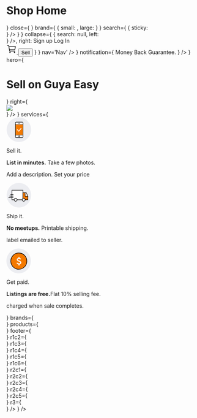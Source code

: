 

<Meta title="Pages/ShopHome" component={ShopHome} />

# Shop Home

<Canvas>
    <Story name="Basic">
        <ShopHome 
            header={
                <Navbar 
                    theme='cornflower-blue'
                    open={<IconContext.Provider value={{ className: "icon icon--lg" }}>
                            <IoIosMenu />
                        </IconContext.Provider>}
                    close={<IconContext.Provider value={{ className: "icon" }}>
                            <IoMdClose />
                        </IconContext.Provider>}
                    brand={
                        {
                            small: <Logo src='/images/guya-shop-white.png' size='sm'/>,
                            large: <Logo src='/images/guya-shop-white.png' size='sm'/>
                        }
                    }
                    search={
                        {
                            sticky: <Search
                                        theme='cornflower-blue'
                                        icon={
                                            <IconContext.Provider value={{ className: "icon" }}>
                                                <IoIosSearch />
                                            </IconContext.Provider>
                                        }
                                    />
                        }
                    }
                    collapse={ 
                        {
                            search: null,
                            left: <Search
                                        theme='cornflower-blue'
                                        variant="nav"
                                        icon={
                                            <IconContext.Provider value={{ className: "icon" }}>
                                                <IoIosSearch />
                                            </IconContext.Provider>
                                        }
                                    />,
                            right: <span>
                                    <Link theme="cornflower-blue" cls="link--nav-cornflower">Sign up</Link>
                                    <Link theme="cornflower-blue" cls="link--nav-cornflower">Log In</Link>
                                    <div className="divider-vr" />
                                    <a href="#" className="link nav-cornflower" style={{ marginLeft: "2px", verticalAlign: "-webkit-baseline-middle"}}>
                                        <span>
                                            <svg height="27px" xmlns='http://www.w3.org/2000/svg' class='ionicon' viewBox='0 0 512 512'><title>Cart</title><circle cx='176' cy='416' r='16' fill='none' stroke='currentColor' stroke-linecap='round' stroke-linejoin='round' stroke-width='32'/><circle cx='400' cy='416' r='16' fill='none' stroke='currentColor' stroke-linecap='round' stroke-linejoin='round' stroke-width='32'/><path fill='none' stroke='currentColor' stroke-linecap='round' stroke-linejoin='round' stroke-width='32' d='M48 80h64l48 272h256'/><path d='M160 288h249.44a8 8 0 007.85-6.43l28.8-144a8 8 0 00-7.85-9.57H128' fill='none' stroke='currentColor' stroke-linecap='round' stroke-linejoin='round' stroke-width='32'/></svg>
                                        </span>
                                    </a>
                                    <Button theme='cornflower-blue' variant="primary">Sell</Button>
                                </span> 
                        }
                    }
                    nav='Nav'
                />
            }
            notification={
                 <Notification 
                    size="sm"
                    href="a"
                    variant="bottom-border"
                    cls="row center-xs"
                    message={
                        <span>
                            <IconContext.Provider value={{ className: "icon" }}>
                                <IoIosFlag />
                            </IconContext.Provider>
                            <span>Money Back Guarantee.</span>
                        </span>
                    }
                />
            }
            hero={
                 <Hero
                    variant="light"
                    left={
                        <div class='row'>
                            <div class='col-xs-4'></div>
                            <div class='col-xs-8'>
                                <span class=''>
                                    <h1 className="theme-cornflower-blue typography typography--header-2">Sell on Guya Easy</h1>
                                </span>
                            </div>
                        </div>
                    }
                    right={
                        <div class="row image is-5by2">
                            <img src="/images/lux-sell-desktop.png" />
                        </div>
                    }
                />
            }
            services={
                <div class='row'>
                    <div class='col-xs-1'></div>
                    <div class='col-md col-xs-12'>
                        <div class='row it'>
                            <div class='col-xs-2 it__icon'>
                                <svg xmlns="http://www.w3.org/2000/svg" width="65" height="64" viewBox="0 0 65 64" fill="none">
                                    <path d="M32.6602 64C50.3333 64 64.6602 49.6731 64.6602 32C64.6602 14.3269 50.3333 0 32.6602 0C14.987 0 0.660156 14.3269 0.660156 32C0.660156 49.6731 14.987 64 32.6602 64Z" fill="#ECEDF1"/>
                                    <path d="M25.5609 11.52H41.2986C42.0285 11.5665 42.7583 11.8922 43.2601 12.4506C43.7163 12.9624 43.99 13.6138 43.99 14.2652V50.5577C43.9444 51.3021 43.625 52.0001 43.1233 52.5119C42.6215 53.0237 41.9372 53.3029 41.253 53.3494H25.5153C24.7398 53.3029 24.01 52.9306 23.5082 52.3723C23.052 51.8605 22.8239 51.2091 22.7783 50.5577V14.3117C22.8239 13.6138 23.0976 12.8694 23.5994 12.4041C24.1924 11.8457 24.8767 11.5665 25.5609 11.52ZM24.603 13.3812C24.3293 13.6603 24.1924 14.0791 24.1924 14.4979C24.1924 15.475 24.1924 16.4521 24.1924 17.4292C30.3963 17.4292 36.5545 17.4292 42.7583 17.4292C42.7583 16.4055 42.7583 15.4284 42.7583 14.4048C42.7127 13.6138 42.0285 12.9159 41.253 12.9159C36.0983 12.9159 30.9437 12.9159 25.7434 12.9159C25.3328 12.8694 24.8767 13.0555 24.603 13.3812ZM24.1924 18.732C24.1924 27.5725 24.1924 36.4594 24.1924 45.2999C30.3963 45.2999 36.5545 45.2999 42.7583 45.2999C42.7583 36.4594 42.7583 27.5725 42.7583 18.732C36.5089 18.732 30.3507 18.732 24.1924 18.732ZM24.1924 46.6958C24.1924 47.9986 24.1924 49.3014 24.1924 50.6042C24.238 51.3952 24.9223 52.0931 25.6978 52.0931C30.8981 52.0931 36.0527 52.0931 41.253 52.0931C42.0285 52.0931 42.7127 51.3952 42.7583 50.6042C42.7583 49.3014 42.7583 47.9986 42.7583 46.6958C36.5089 46.6958 30.3507 46.6958 24.1924 46.6958Z" fill="black"/>
                                    <path d="M24.1924 14.4977C24.1924 14.079 24.3292 13.6602 24.6029 13.3811C24.8766 13.0554 25.3328 12.8692 25.7433 12.9158H41.2529C42.0284 12.9158 42.7127 13.6137 42.7583 14.4047V17.4291H24.1924V14.4977Z" fill="white"/>
                                    <path d="M24.1924 45.2998V18.7319H42.7583V45.2998H24.1924Z" fill="white"/>
                                    <path d="M24.1924 50.6041V46.6957H42.7583V50.6041C42.7127 51.3951 42.0284 52.093 41.2529 52.093H25.6977C24.9222 52.093 24.238 51.3951 24.1924 50.6041Z" fill="white"/>
                                    <path d="M24.1924 45.2999V18.7319H42.7583V45.2999H24.1924Z" fill="#F47900"/>
                                    <path d="M31.0347 14.6837C31.126 14.6372 31.1716 14.6372 31.2628 14.6372C32.7225 14.6372 34.1823 14.6372 35.642 14.6372C35.8701 14.6372 36.0982 14.8233 36.0982 15.1025C36.0982 15.3351 35.9157 15.5678 35.642 15.5678C34.1823 15.5678 32.7225 15.5678 31.2172 15.5678C30.9891 15.5678 30.8067 15.3817 30.761 15.149C30.7154 14.9629 30.8523 14.7768 31.0347 14.6837Z" fill="black"/>
                                    <path d="M32.9974 47.5337C33.4535 47.4406 33.9097 47.5337 34.2746 47.7664C34.6852 47.999 34.9589 48.3712 35.0957 48.8365C35.2326 49.3018 35.187 49.8136 35.0045 50.2324C34.7764 50.6977 34.4115 51.0234 33.9553 51.1629C33.4992 51.3491 32.9518 51.3025 32.4956 51.0234C32.0851 50.7907 31.7201 50.372 31.5833 49.9067C31.4464 49.3949 31.492 48.8365 31.7657 48.3712C32.0394 47.9059 32.4956 47.6268 32.9974 47.5337ZM33.0886 48.4643C32.7693 48.5573 32.4956 48.8365 32.4044 49.2087C32.3131 49.581 32.45 49.9532 32.7693 50.1858C33.043 50.4185 33.4079 50.465 33.7272 50.3254C34.0466 50.1858 34.2746 49.9067 34.3203 49.5344C34.3659 49.2087 34.229 48.883 34.0009 48.6504C33.7729 48.3712 33.3623 48.3247 33.0886 48.4643Z" fill="black"/>
                                    <path d="M27.8801 31.3602L32.3601 35.8402L38.7601 28.1602" stroke="white" stroke-width="2"/>
                                    </svg>
                            </div>
                            <div class='col-xs'>
                                <p class='it__text'>Sell it.</p>
                                <p class='it__text'><b>List in minutes.</b> Take a few photos.</p>
                                <p class='it__text'>Add a description. Set your price</p>
                            </div>
                        </div>
                    </div>
                    <div class='col-md col-xs-12'>
                        <div class='row it'>
                            <div class='col-xs-2 it__icon'>
                                <svg xmlns="http://www.w3.org/2000/svg" width="65" height="64" viewBox="0 0 65 64" fill="none">
                                    <path d="M32.6602 64C50.3333 64 64.6602 49.6731 64.6602 32C64.6602 14.3269 50.3333 0 32.6602 0C14.987 0 0.660156 14.3269 0.660156 32C0.660156 49.6731 14.987 64 32.6602 64Z" fill="#ECEDF1"/>
                                    <path fill-rule="evenodd" clip-rule="evenodd" d="M13.8005 18.3062H43.8805V44.5461H13.8005V18.3062Z" fill="black"/>
                                    <path d="M15.0806 19.5859V43.2659H42.6006V19.5859H15.0806Z" fill="white"/>
                                    <path d="M42.6006 24.7061H52.2006L56.6806 34.3061V44.5461H42.6006V24.7061Z" fill="black"/>
                                    <path fill-rule="evenodd" clip-rule="evenodd" d="M43.8804 25.9863V43.2663H55.4004V34.5905L51.385 25.9863H43.8804Z" fill="#F47900"/>
                                    <path fill-rule="evenodd" clip-rule="evenodd" d="M49.6404 34.3063H56.6804V35.5863H48.3604V25.9863H49.6404V34.3063Z" fill="black"/>
                                    <path fill-rule="evenodd" clip-rule="evenodd" d="M49.6404 25.9863V34.3063H55.2685L51.385 25.9863H49.6404Z" fill="white"/>
                                    <path d="M24.0405 48.3863C22.8524 48.3863 21.7129 47.9143 20.8727 47.0741C20.0325 46.2339 19.5605 45.0944 19.5605 43.9063C19.5605 42.7181 20.0325 41.5786 20.8727 40.7384C21.7129 39.8983 22.8524 39.4263 24.0405 39.4263C25.2287 39.4263 26.3682 39.8983 27.2084 40.7384C28.0485 41.5786 28.5205 42.7181 28.5205 43.9063C28.5205 45.0944 28.0485 46.2339 27.2084 47.0741C26.3682 47.9143 25.2287 48.3863 24.0405 48.3863ZM45.1605 48.3863C43.9724 48.3863 42.8329 47.9143 41.9927 47.0741C41.1525 46.2339 40.6805 45.0944 40.6805 43.9063C40.6805 42.7181 41.1525 41.5786 41.9927 40.7384C42.8329 39.8983 43.9724 39.4263 45.1605 39.4263C46.3487 39.4263 47.4882 39.8983 48.3284 40.7384C49.1685 41.5786 49.6405 42.7181 49.6405 43.9063C49.6405 45.0944 49.1685 46.2339 48.3284 47.0741C47.4882 47.9143 46.3487 48.3863 45.1605 48.3863Z" fill="black"/>
                                    <path fill-rule="evenodd" clip-rule="evenodd" d="M24.0406 47.1061C23.1919 47.1061 22.378 46.7689 21.7778 46.1688C21.1777 45.5687 20.8406 44.7548 20.8406 43.9061C20.8406 43.0574 21.1777 42.2434 21.7778 41.6433C22.378 41.0432 23.1919 40.7061 24.0406 40.7061C24.8893 40.7061 25.7032 41.0432 26.3033 41.6433C26.9034 42.2434 27.2406 43.0574 27.2406 43.9061C27.2406 44.7548 26.9034 45.5687 26.3033 46.1688C25.7032 46.7689 24.8893 47.1061 24.0406 47.1061ZM45.1606 47.1061C44.3119 47.1061 43.4979 46.7689 42.8978 46.1688C42.2977 45.5687 41.9606 44.7548 41.9606 43.9061C41.9606 43.0574 42.2977 42.2434 42.8978 41.6433C43.4979 41.0432 44.3119 40.7061 45.1606 40.7061C46.0093 40.7061 46.8232 41.0432 47.4233 41.6433C48.0234 42.2434 48.3606 43.0574 48.3606 43.9061C48.3606 44.7548 48.0234 45.5687 47.4233 46.1688C46.8232 46.7689 46.0093 47.1061 45.1606 47.1061Z" fill="white"/>
                                    <path d="M5.48047 37.5062H18.2805V38.7862H5.48047V37.5062ZM8.04047 33.6662H18.2805V34.9462H8.04047V33.6662ZM10.6005 29.8262H18.2805V31.1062H10.6005V29.8262Z" fill="black"/>
                                    </svg>
                            </div>
                            <div class='col-xs'>
                                <p class='it__text'>Ship it.</p> 
                                <p class='it__text'><b>No meetups.</b> Printable shipping.</p>
                                <p class='it__text'>label emailed to seller.</p>
                            </div>
                        </div>
                    </div>
                    <div class='col-md col-xs-12'>
                        <div class='row it'>
                            <div class='col-xs-2 it__icon'>
                                <svg xmlns="http://www.w3.org/2000/svg" width="64" height="65" viewBox="0 0 64 65" fill="none">
                                    <path d="M32 64.9999C49.6731 64.9999 64 50.4955 64 32.6035C64 14.7114 49.6731 0.207031 32 0.207031C14.3269 0.207031 0 14.7114 0 32.6035C0 50.4955 14.3269 64.9999 32 64.9999Z" fill="#ECEDF1"/>
                                    <path d="M53.4867 33.0354C53.4867 44.8236 44.0498 54.365 32.4267 54.365C20.8037 54.365 11.3667 44.8236 11.3667 33.0354C11.3667 21.2473 20.8037 11.7059 32.4267 11.7059C44.0498 11.7059 53.4867 21.2473 53.4867 33.0354Z" fill="#F47900" stroke="black" stroke-width="1.4"/>
                                    <path d="M37.4139 26.74L37.1411 27.129L37.4139 26.74C36.4586 26.07 35.1032 25.5322 33.8503 25.285V22.8174V22.3174H33.3503H32.4954H31.9954V22.8174V25.1422C30.6882 25.2151 29.6143 25.6158 28.8383 26.2945C27.9699 27.054 27.538 28.1076 27.538 29.2533C27.538 29.9762 27.7042 30.5984 28.0186 31.1316C28.3306 31.6606 28.7675 32.0665 29.2581 32.3915C30.1373 32.974 31.2745 33.3463 32.3426 33.6959L32.3828 33.7091L32.6237 33.7881L32.625 33.7885L32.6844 33.8078L32.6844 33.8078C33.8753 34.1957 34.8407 34.5147 35.5292 34.9884C35.8649 35.2193 36.1102 35.4723 36.2745 35.7665C36.4375 36.0583 36.5412 36.4267 36.5412 36.92C36.5412 37.7283 36.1954 38.3294 35.6184 38.7493C35.0208 39.1842 34.1432 39.4427 33.0999 39.4427C31.5322 39.4427 29.9607 38.7619 28.8035 37.6356L28.6795 37.5149L28.3246 37.1696L27.9758 37.5211L27.312 38.1901L26.9506 38.5545L27.3242 38.9063L27.4501 39.0248C28.7495 40.2483 30.3376 40.9929 31.9956 41.2272V43.5511V44.0511H32.4956H33.3506H33.8506V43.5511V41.2727C35.1523 41.1592 36.2267 40.7379 37.0135 40.0559C37.9389 39.2536 38.407 38.1406 38.407 36.9201C38.407 35.3155 37.7312 34.2603 36.6967 33.5255C35.7783 32.8732 34.5737 32.4745 33.4283 32.0953L33.3836 32.0805L33.2233 32.0274L33.2214 32.0268L33.0461 31.9695L33.0461 31.9695C31.9889 31.6241 31.0834 31.3249 30.418 30.9014C30.0804 30.6866 29.834 30.4572 29.6709 30.199C29.5111 29.9461 29.4151 29.6403 29.4151 29.2424C29.4151 28.5133 29.7179 27.9769 30.2175 27.6036C30.7368 27.2157 31.5065 26.9804 32.4361 26.9804C32.9748 26.9804 33.6757 27.1083 34.3844 27.3415C35.092 27.5743 35.7583 27.896 36.2387 28.2498L36.3655 28.3431L36.7276 28.6098L37.031 28.2779L37.6533 27.5971L38.0371 27.1772L37.5713 26.8505L37.4139 26.74Z" fill="white" stroke="white"/>
                                    </svg>
                            </div>
                            <div class='col-xs'>
                                <p class='it__text'>Get paid.</p> 
                                <p class='it__text'><b>Listings are free.</b>Flat 10% selling fee.</p>
                                <p class='it__text'>charged when sale completes.</p>
                            </div>
                        </div>
                    </div>
                </div>
            }
            brands={<div class="box"/>}
            products={<div class="box" />}
            footer={
                <Footer 
                    r1c1={<div class='box' />}
                    r1c2={<div class='box' />}
                    r1c3={<div class='box' />}
                    r1c4={<div class='box' />}
                    r1c5={<div class='box' />}
                    r1c6={<div class='box' />}
                    r2c1={<div class='box' />}
                    r2c2={<div class='box' />}
                    r2c3={<div class='box' />}
                    r2c4={<div class='box' />}
                    r2c5={<div class='box' />}
                    r3={<div class='box' />}
                />
            }
        />
    </Story>
</Canvas>